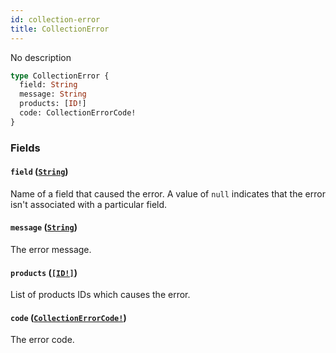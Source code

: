 ```yaml
---
id: collection-error
title: CollectionError
---
```


No description

```graphql
type CollectionError {
  field: String
  message: String
  products: [ID!]
  code: CollectionErrorCode!
}
```

### Fields

#### `field` ([`String`](/api-reference/scalars/string.mdx))

Name of a field that caused the error. A value of `null` indicates that the error isn't associated with a particular field.

#### `message` ([`String`](/api-reference/scalars/string.mdx))

The error message.

#### `products` ([`[ID!]`](/api-reference/scalars/id.mdx))

List of products IDs which causes the error.

#### `code` ([`CollectionErrorCode!`](/api-reference/enums/collection-error-code.mdx))

The error code.
